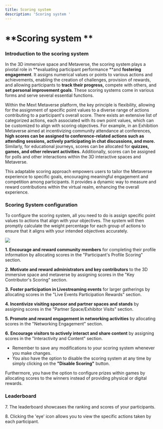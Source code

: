 ```yaml
---
title: Scoring system
description: 'Scoring system '
---
```


# **Scoring system **

### **Introduction to the scoring system**

In the 3D immersive space and Metaverse, the scoring system plays a pivotal role in **evaluating participant performance **and **fostering engagement**. It assigns numerical values or points to various actions and achievements, enabling the creation of challenges, provision of rewards, and allowing participants to **track their progress,** compete with others, and **set personal improvement goals**. These scoring systems come in various forms and serve several essential functions.

Within the Mext Metaverse platform, the key principle is flexibility, allowing for the assignment of specific point values to a diverse range of actions contributing to a participant's overall score. There exists an extensive list of categorized actions, each associated with its own point values, which can be customized to align with scoring objectives. For example, in an Exhibition Metaverse aimed at incentivizing community attendance at conferences, **high scores can be assigned to conference-related actions such as attending sessions, actively participating in chat discussions, and more.** Similarly, for educational journeys, scores can be allocated for **quizzes, games, and other relevant activities.** Additionally, scores can be assigned for polls and other interactions within the 3D interactive spaces and Metaverse.

This adaptable scoring approach empowers users to tailor the Metaverse experience to specific goals, encouraging meaningful engagement and competition among participants. It provides a dynamic way to measure and reward contributions within the virtual realm, enhancing the overall experience.

### Scoring System configuration

To configure the scoring system, all you need to do is assign specific point values to actions that align with your objectives. The system will then promptly calculate the weight percentage for each group of actions to ensure that it aligns with your intended objectives accurately.

![](/img/Marvaimages/documentatinscoring.jpg)

**1.	Encourage and reward community members** for completing their profile information by allocating scores in the "Participant's Profile Scoring" section.

**2.	Motivate and reward administrators and key contributors** to the 3D immersive space and metaverse by assigning scores in the "Key Contributor's Scoring" section.

**3.**	**Foster participation in Livestreaming events** for larger gatherings by allocating scores in the "Live Events Participation Rewards" section.

**4.	Incentivize visiting sponsor and partner spaces and stands** by assigning scores in the "Partner Space/Exhibitor Visits" section.

**5.	Promote and reward engagement in networking activities** by allocating scores in the "Networking Engagement" section.

**6.**	**Encourage visitors to actively interact and share content** by assigning scores in the "Interactivity and Content" section.

* Remember to save any modifications to your scoring system whenever you make changes.
* You also have the option to disable the scoring system at any time by simply clicking on the **"Disable Scoring"** button.

Furthermore, you have the option to configure prizes within games by allocating scores to the winners instead of providing physical or digital rewards.

### **Leaderboard**

7\.	The leaderboard showcases the ranking and scores of your participants.

8\.	Clicking the 'eye' icon allows you to view the specific actions taken by each participant.
